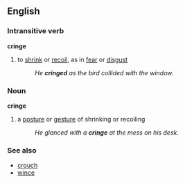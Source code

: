 ==English==
===Intransitive verb===
'''cringe'''
#to [[shrink]] or [[recoil]], as in [[fear]] or [[disgust]]
#:''He '''cringed''' as the bird collided with the window.''

===Noun===
'''cringe'''
#a [[posture]] or [[gesture]] of shrinking or recoiling
#:''He glanced with a '''cringe''' at the mess on his desk.''

===See also===
*[[crouch]]
*[[wince]]